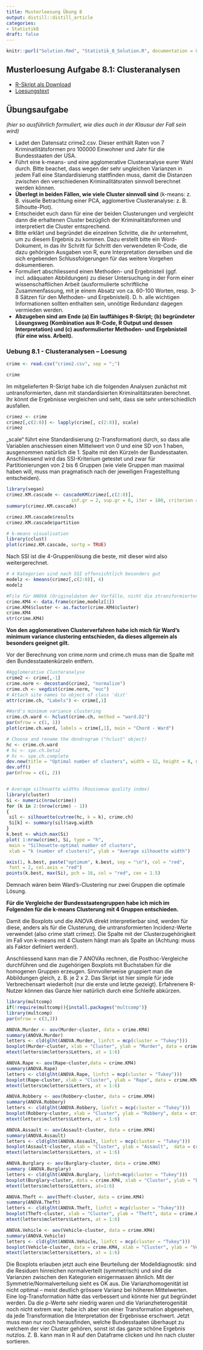```yaml
---
title: Musterloesung Übung 8
output: distill::distill_article
categories:
- Statistik8
draft: false
---
```


```r
knitr::purl("Solution.Rmd", "Statistik_8_Solution.R", documentation = 0)
```


## Musterloesung Aufgabe 8.1: Clusteranalysen

- [R-Skript als Download](Statistik_8_Solution.R)
- [Loesungstext](Statistik_Loesungstext_8.1.pdf)


## Übungsaufgabe 

*(hier so ausführlich formuliert, wie dies auch in der Klausur der Fall sein wird)*

- Ladet den Datensatz crime2.csv. Dieser enthält Raten von 7   Kriminatlitätsformen pro 100000 Einwohner und Jahr für die Bundesstaaten der USA.
- Führt eine k-means- und eine agglomerative Clusteranalyse eurer Wahl durch. Bitte beachet, dass wegen der sehr ungleichen Varianzen in jedem Fall eine Standardisierung stattfinden muss, damit die Distanzen zwischen den verschiedenen Kriminalitätsraten sinnvoll berechnet werden können.
- **Überlegt in beiden Fällen, wie viele Cluster sinnvoll sind** (k-means: z. B. visuelle Betrachtung einer PCA, agglomertive Clusteranalyse: z. B. Silhoutte-Plot).
- Entscheidet euch dann für eine der beiden Clusterungen und vergleicht dann die
erhaltenen Cluster bezüglich der Kriminalitätsformen und interpretiert die Cluster entsprechend.
- Bitte erklärt und begründet die einzelnen Schritte, die ihr unternehmt, um zu diesem Ergebnis zu kommen. Dazu erstellt bitte ein Word-Dokument, in das ihr Schritt für Schritt den verwendeten R-Code, die dazu gehörigen Ausgaben von R, eure Interpretation derselben und die sich ergebenden Schlussfolgerungen für das weitere Vorgehen dokumentieren.
- Formuliert abschliessend einen Methoden- und Ergebnisteil (ggf. incl. adäquaten Abbildungen) zu dieser Untersuchung in der Form einer wissenschaftlichen Arbeit (ausformulierte schriftliche Zusammenfassung, mit je einem Absatz von ca. 60-100 Worten, resp. 3-8 Sätzen für den Methoden- und Ergebnisteil). D. h. alle wichtigen Informationen sollten enthalten sein, unnötige Redundanz dagegen vermieden werden.
- **Abzugeben sind am Ende (a) Ein lauffähiges R-Skript; (b) begründeter Lösungsweg (Kombination aus R-Code, R Output und dessen Interpretation) und (c) ausformulierter Methoden- und Ergebnisteil (für eine wiss. Arbeit).**


### Uebung 8.1 - Clusteranalysen -- Loesung

```r
crime <- read.csv("crime2.csv", sep = ";")
```
```r
crime
```

Im mitgelieferten R-Skript habe ich die folgenden Analysen zunächst mit untransformierten, dann mit standardisierten Kriminalitätsraten berechnet. Ihr könnt die Ergebnisse vergleichen und seht, dass sie sehr unterschiedlich ausfallen.

```r
crimez <- crime
crimez[,c(2:8)] <- lapply(crime[, c(2:8)], scale)
crimez
```

„scale“ führt eine Standardisierung (z-Transformation) durch, so dass alle Variablen anschiessen einen Mittelwert von 0 und eine SD von 1 haben, ausgenommen natürlich die 1. Spalte mit den Kürzeln der Bundesstaaten.
Anschliessend wird das SSI-Kriterium getestet und zwar für Partitionierungen von 2 bis 6 Gruppen (wie viele Gruppen man maximal haben will, muss man pragmatisch nach der jeweiligen Fragestelltung entscheiden).

```r
library(vegan)
crimez.KM.cascade <- cascadeKM(crimez[,c(2:8)],
                        inf.gr = 2, sup.gr = 6, iter = 100, criterion = "ssi")
summary(crimez.KM.cascade)

crimez.KM.cascade$results
crimez.KM.cascade$partition

# k-means visualisation
library(cclust)
plot(crimez.KM.cascade, sortg = TRUE)
```

Nach SSI ist die 4-Gruppenlösung die beste, mit dieser wird also weitergerechnet.

```r
# 4 Kategorien sind nach SSI offensichtlich besonders gut
modelz <- kmeans(crimez[,c(2:8)], 4)
modelz

#File für ANOVA (Originaldaten der Vorfälle, nicht die ztransformierten)
crime.KM4 <- data.frame(crime,modelz[1])
crime.KM4$cluster <- as.factor(crime.KM4$cluster)
crime.KM4
str(crime.KM4)
```

**Von den agglomerativen Clusterverfahren habe ich mich für Ward’s minimum variance clustering entschieden, da dieses allgemein als besonders geeignet gilt.**

Vor der Berechnung von crime.norm und crime.ch muss man die Spalte mit den
Bundesstaatenkürzeln entfern.

```r
#Agglomerative Clusteranalyse
crime2 <- crime[,-1]
crime.norm <- decostand(crime2, "normalize")
crime.ch <- vegdist(crime.norm, "euc")
# Attach site names to object of class 'dist'
attr(crime.ch, "Labels") <- crime[,1]

#Ward's minimum variance clustering
crime.ch.ward <- hclust(crime.ch, method = "ward.D2")
par(mfrow = c(1, 1))
plot(crime.ch.ward, labels = crime[,1], main = "Chord - Ward")

# Choose and rename the dendrogram ("hclust" object)
hc <- crime.ch.ward
# hc <- spe.ch.beta2
# hc <- spe.ch.complete
dev.new(title = "Optimal number of clusters", width = 12, height = 8, noRStudioGD = TRUE)
dev.off()
par(mfrow = c(1, 2))


# Average silhouette widths (Rousseeuw quality index)
library(cluster)
Si <- numeric(nrow(crime))
for (k in 2:(nrow(crime) - 1))
{
 sil <- silhouette(cutree(hc, k = k), crime.ch)
 Si[k] <- summary(sil)$avg.width
}
k.best <- which.max(Si)
plot( 1:nrow(crime), Si, type = "h",
 main = "Silhouette-optimal number of clusters",
 xlab = "k (number of clusters)", ylab = "Average silhouette width")

axis(1, k.best, paste("optimum", k.best, sep = "\n"), col = "red",
 font = 2, col.axis = "red")
points(k.best, max(Si), pch = 16, col = "red", cex = 1.5)
```

Demnach wären beim Ward’s-Clustering nur zwei Gruppen die optimale Lösung.

**Für die Vergleiche der Bundesstaatengruppen habe ich mich im Folgenden für die k-means Clusterung mit 4 Gruppen entschieden.**

Damit die Boxplots und die ANOVA direkt interpretierbar sind, werden für diese, anders als für die Clusterung, die untransformierten Incidenz-Werte verwendet (also crime statt crimez). Die Spalte mit der Clusterzugehörigkeit im Fall von k-means mit 4 Clustern hängt man als Spalte an (Achtung: muss als Faktor definiert werden!).

Anschliessend kann man die 7 ANOVAs rechnen, die Posthoc-Vergleiche durchführen und die zugehörigen Boxplots mit Buchstaben für die homogenen Gruppen erzeugen. Sinnvollerweise gruppiert man die Abbildungen gleich, z. B. je 2 x 2. Das Skript ist hier simple für jede Verbrechensart wiederholt (nur die erste und letzte gezeigt). Erfahrenere R-Nutzer können das Ganze hier natürlich durch eine Schleife abkürzen.

```r
library(multcomp)
if(!require(multcomp)){install.packages("multcomp")}
library(multcomp)
par(mfrow = c(3,3))

ANOVA.Murder <- aov(Murder~cluster, data = crime.KM4)
summary(ANOVA.Murder)
letters <- cld(glht(ANOVA.Murder, linfct = mcp(cluster = "Tukey")))
boxplot(Murder~cluster, xlab = "Cluster", ylab = "Murder", data = crime.KM4)
mtext(letters$mcletters$Letters, at = 1:6)

ANOVA.Rape <- aov(Rape~cluster,data = crime.KM4)
summary(ANOVA.Rape)
letters <- cld(glht(ANOVA.Rape, linfct = mcp(cluster = "Tukey")))
boxplot(Rape~cluster, xlab = "Cluster", ylab = "Rape", data = crime.KM4)
mtext(letters$mcletters$Letters, at = 1:6)

ANOVA.Robbery <- aov(Robbery~cluster, data = crime.KM4)
summary(ANOVA.Robbery)
letters <- cld(glht(ANOVA.Robbery, linfct = mcp(cluster = "Tukey")))
boxplot(Robbery~cluster, xlab = "Cluster", ylab = "Robbery", data = crime.KM4)
mtext(letters$mcletters$Letters, at = 1:6)

ANOVA.Assault <- aov(Assault~cluster, data = crime.KM4)
summary(ANOVA.Assault)
letters <- cld(glht(ANOVA.Assault, linfct = mcp(cluster = "Tukey")))
boxplot(Assault~cluster, xlab = "Cluster", ylab = "Assault",  data = crime.KM4)
mtext(letters$mcletters$Letters, at = 1:6)

ANOVA.Burglary <- aov(Burglary~cluster, data = crime.KM4)
summary (ANOVA.Burglary)
letters <- cld(glht(ANOVA.Burglary, linfct=mcp(cluster = "Tukey")))
boxplot(Burglary~cluster, data = crime.KM4, xlab = "Cluster", ylab = "Burglary")
mtext(letters$mcletters$Letters, at=1:6)

ANOVA.Theft <- aov(Theft~cluster, data = crime.KM4)
summary(ANOVA.Theft)
letters <- cld(glht(ANOVA.Theft, linfct = mcp(cluster = "Tukey")))
boxplot(Theft~cluster, xlab = "Cluster", ylab = "Theft", data = crime.KM4)
mtext(letters$mcletters$Letters, at = 1:6)

ANOVA.Vehicle <- aov(Vehicle~cluster, data = crime.KM4)
summary(ANOVA.Vehicle)
letters <- cld(glht(ANOVA.Vehicle, linfct = mcp(cluster = "Tukey")))
boxplot(Vehicle~cluster, data = crime.KM4, xlab = "Cluster", ylab = "Vehicle")
mtext(letters$mcletters$Letters, at = 1:6)
```

Die Boxplots erlauben jetzt auch eine Beurteilung der Modelldiagnostik: sind die Residuen hinreichen normalverteilt (symmetrisch) und sind die Varianzen zwischen den Kategorien einigermassen ähnlich. Mit der Symmetrie/Normalverteilung sieht es OK aus. Die Varianzhomogenität ist nicht optimal – meist deutlich grössere Varianz bei höheren Mittelwerten. Eine log-Transformation hätte das verbessert und könnte hier gut begründet werden. Da die p-Werte sehr niedrig waren und die Varianzheterogenität noch nicht extrem war, habe ich aber von einer Transformation abgesehen, da jede Transformation die Interpretation der Ergebnisse erschwert. Jetzt muss man nur noch herausfinden, welche Bundesstaaten überhaupt zu welchem der vier
Cluster gehören, sonst ist das ganze schöne Ergebnis nutzlos. Z. B. kann man in R auf den Dataframe clicken und ihn nach cluster sortieren.
